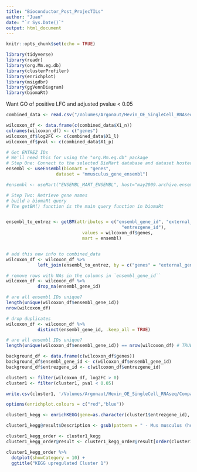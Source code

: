 ```yaml
---
title: "Bioconductor_Post_ProjecTILs"
author: "Juan"
date: "`r Sys.Date()`"
output: html_document
---
```


```r
knitr::opts_chunk$set(echo = TRUE)
```

```r
library(tidyverse)
library(readr)
library(org.Mm.eg.db)
library(clusterProfiler)
library(enrichplot)
library(msigdbr)
library(ggVennDiagram)
library(biomaRt)
```

Want GO of positive LFC and adjusted pvalue < 0.05

```r
combined_data <- read.csv("/Volumes/Argonaut/Hevin_OE_SingleCell_RNAseq/Compare_Outside_Data/ProjecTILs/250109_scanpy_post_ProjecTILs/Wilcoxon_Post_ProjecTILs.csv")
```

```r
wilcoxon_df <- data.frame(c(combined_data$X1_n))
colnames(wilcoxon_df) <- c("genes")
wilcoxon_df$log2FC <- c(combined_data$X1_l)
wilcoxon_df$pval <- c(combined_data$X1_p)
```

```r
# Get ENTREZ IDs
# We'll need this for using the "org.Mm.eg.db" package
# Step One: Connect to the selected BioMart database and dataset hosted by Ensembl
ensembl <- useEnsembl(biomart = "genes", 
                   dataset = "mmusculus_gene_ensembl")

#ensembl <- useMart("ENSEMBL_MART_ENSEMBL", host="may2009.archive.ensembl.org", dataset="mmusculus_gene_ensembl")

# Step Two: Retrieve gene names
# build a biomaRt query
# The getBM() function is the main query function in biomaRt


ensembl_to_entrez <- getBM(attributes = c("ensembl_gene_id", "external_gene_name",
                                            "entrezgene_id"),
                             values = wilcoxon_df$genes,
                             mart = ensembl)


# add this new info to combined_data
wilcoxon_df <- wilcoxon_df %>% 
            left_join(ensembl_to_entrez, by = c("genes" = "external_gene_name"))

# remove rows with NAs in the columns in `ensembl_gene_id``
wilcoxon_df <- wilcoxon_df %>% 
            drop_na(ensembl_gene_id)

# are all ensembl IDs unique?
length(unique(wilcoxon_df$ensembl_gene_id)) 
nrow(wilcoxon_df)

# drop duplicates
wilcoxon_df <- wilcoxon_df %>% 
            distinct(ensembl_gene_id, .keep_all = TRUE)

# are all ensembl IDs unique?
length(unique(wilcoxon_df$ensembl_gene_id)) == nrow(wilcoxon_df) # TRUE

```

```r

background_df <- data.frame(c(wilcoxon_df$genes))
background_df$ensembl_gene_id <- c(wilcoxon_df$ensembl_gene_id)
background_df$entrezgene_id <- c(wilcoxon_df$entrezgene_id)

```

```r
cluster1 <- filter(wilcoxon_df, log2FC > 0)
cluster1 <- filter(cluster1, pval < 0.05)

write.csv(cluster1, '/Volumes/Argonaut/Hevin_OE_SingleCell_RNAseq/Compare_Outside_Data/ProjecTILs/Bioconductor_Post_ProjecTILs/Cluster1_Wilcoxon_PostProjecTILs.csv')
```

```r
options(enrichplot.colours = c("red","blue"))

cluster1_kegg <- enrichKEGG(gene=as.character(cluster1$entrezgene_id), organism="mmu", pvalueCutoff=0.05, keyType="ncbi-geneid", use_internal_data = F) # maps gene IDs to gene names

cluster1_kegg@result$Description <- gsub(pattern = " - Mus musculus (house mouse)", replacement = "", cluster1_kegg@result$Description, fixed = T)

cluster1_kegg_order <- cluster1_kegg
cluster1_kegg_order@result <- cluster1_kegg_order@result[order(cluster1_kegg_order@result$zScore, decreasing = TRUE),]

cluster1_kegg_order %>% 
  dotplot(showCategory = 10) + 
  ggtitle("KEGG upregulated Cluster 1")
```

